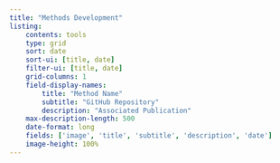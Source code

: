 ```yaml
---
title: "Methods Development"
listing:
    contents: tools
    type: grid
    sort: date
    sort-ui: [title, date]
    filter-ui: [title, date]
    grid-columns: 1
    field-display-names:
        title: "Method Name"
        subtitle: "GitHub Repository"
        description: "Associated Publication"
    max-description-length: 500
    date-format: long
    fields: ['image', 'title', 'subtitle', 'description', 'date']
    image-height: 100%
---
```


<!-- Add methods to this page by adding a .qmd document to the /tools/ directory -->